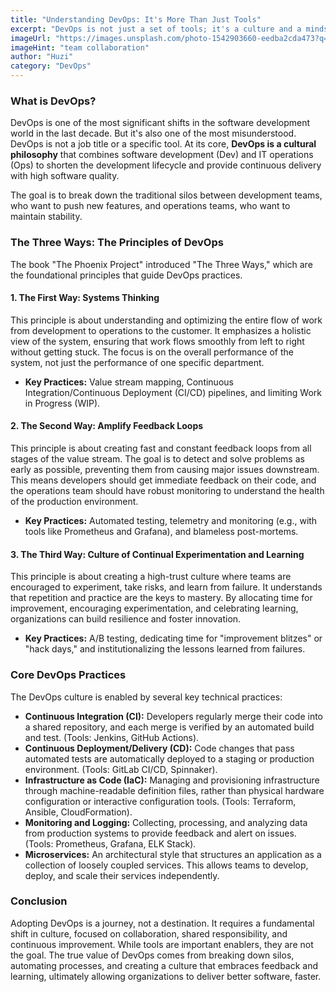```yaml
---
title: "Understanding DevOps: It's More Than Just Tools"
excerpt: "DevOps is not just a set of tools; it's a culture and a mindset. Learn about the core principles of DevOps, including collaboration, automation, and continuous improvement, and how they can transform your organization."
imageUrl: "https://images.unsplash.com/photo-1542903660-eedba2cda473?q=80&w=1974&auto=format&fit=crop"
imageHint: "team collaboration"
author: "Huzi"
category: "DevOps"
---
```


### What is DevOps?

DevOps is one of the most significant shifts in the software development world in the last decade. But it's also one of the most misunderstood. DevOps is not a job title or a specific tool. At its core, **DevOps is a cultural philosophy** that combines software development (Dev) and IT operations (Ops) to shorten the development lifecycle and provide continuous delivery with high software quality.

The goal is to break down the traditional silos between development teams, who want to push new features, and operations teams, who want to maintain stability.

### The Three Ways: The Principles of DevOps

The book "The Phoenix Project" introduced "The Three Ways," which are the foundational principles that guide DevOps practices.

#### 1. The First Way: Systems Thinking

This principle is about understanding and optimizing the entire flow of work from development to operations to the customer. It emphasizes a holistic view of the system, ensuring that work flows smoothly from left to right without getting stuck. The focus is on the overall performance of the system, not just the performance of one specific department.

-   **Key Practices:** Value stream mapping, Continuous Integration/Continuous Deployment (CI/CD) pipelines, and limiting Work in Progress (WIP).

#### 2. The Second Way: Amplify Feedback Loops

This principle is about creating fast and constant feedback loops from all stages of the value stream. The goal is to detect and solve problems as early as possible, preventing them from causing major issues downstream. This means developers should get immediate feedback on their code, and the operations team should have robust monitoring to understand the health of the production environment.

-   **Key Practices:** Automated testing, telemetry and monitoring (e.g., with tools like Prometheus and Grafana), and blameless post-mortems.

#### 3. The Third Way: Culture of Continual Experimentation and Learning

This principle is about creating a high-trust culture where teams are encouraged to experiment, take risks, and learn from failure. It understands that repetition and practice are the keys to mastery. By allocating time for improvement, encouraging experimentation, and celebrating learning, organizations can build resilience and foster innovation.

-   **Key Practices:** A/B testing, dedicating time for "improvement blitzes" or "hack days," and institutionalizing the lessons learned from failures.

### Core DevOps Practices

The DevOps culture is enabled by several key technical practices:

-   **Continuous Integration (CI):** Developers regularly merge their code into a shared repository, and each merge is verified by an automated build and test. (Tools: Jenkins, GitHub Actions).
-   **Continuous Deployment/Delivery (CD):** Code changes that pass automated tests are automatically deployed to a staging or production environment. (Tools: GitLab CI/CD, Spinnaker).
-   **Infrastructure as Code (IaC):** Managing and provisioning infrastructure through machine-readable definition files, rather than physical hardware configuration or interactive configuration tools. (Tools: Terraform, Ansible, CloudFormation).
-   **Monitoring and Logging:** Collecting, processing, and analyzing data from production systems to provide feedback and alert on issues. (Tools: Prometheus, Grafana, ELK Stack).
-   **Microservices:** An architectural style that structures an application as a collection of loosely coupled services. This allows teams to develop, deploy, and scale their services independently.

### Conclusion

Adopting DevOps is a journey, not a destination. It requires a fundamental shift in culture, focused on collaboration, shared responsibility, and continuous improvement. While tools are important enablers, they are not the goal. The true value of DevOps comes from breaking down silos, automating processes, and creating a culture that embraces feedback and learning, ultimately allowing organizations to deliver better software, faster.
